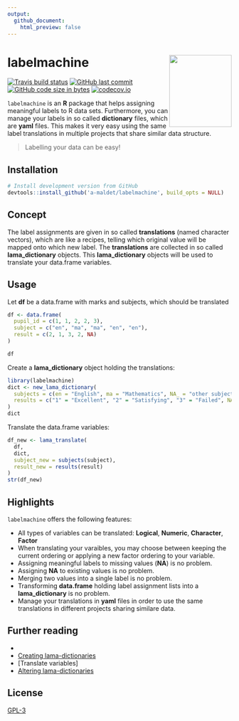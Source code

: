 ```yaml
---
output:
  github_document:
    html_preview: false
---
```


# labelmachine <img src="man/figures/logo.png" align="right" alt="" width=140 height=162 />

<!-- badges: start -->
[![Travis build status](https://travis-ci.org/a-maldet/labelmachine.svg?branch=master)](https://travis-ci.org/a-maldet/labelmachine)
[![GitHub last commit](https://img.shields.io/github/last-commit/a-maldet/labelmachine.svg?logo=github)](https://github.com/a-maldet/labelmachine/commits/master)
[![GitHub code size in bytes](https://img.shields.io/github/languages/code-size/a-maldet/labelmachine.svg?logo=github)](https://github.com/a-maldet/labelmachine)
[![codecov.io](https://codecov.io/github/a-maldet/labelmachine/coverage.svg?branch=master)](https://codecov.io/github/a-maldet/labelmachine?branch=master)
<!-- badges: end -->


`labelmachine` is an **R** package that helps assigning meaningful
labels to R data sets.
Furthermore, you can manage your labels
in so called **dictionary** files, which are **yaml** files.
This makes it very easy using the same label translations in multiple
projects that share similar data structure.

> Labelling your data can be easy!

## Installation

```r
# Install development version from GitHub
devtools::install_github('a-maldet/labelmachine', build_opts = NULL)
```

## Concept

The label assignments are given in so called **translations** (named character vectors),
which are like a recipes, telling which original value will be mapped onto which new label.
The **translations** are collected in so called **lama_dictionary** objects.
This **lama_dictionary** objects will be used to translate your data.frame variables.

## Usage

Let **df** be a data.frame with marks and subjects, which should be translated
```r
df <- data.frame(
  pupil_id = c(1, 1, 2, 2, 3),
  subject = c("en", "ma", "ma", "en", "en"),
  result = c(2, 1, 3, 2, NA)
)
```
```r
df
```

Create a **lama_dictionary** object holding the translations:
```r
library(labelmachine)
dict <- new_lama_dictionary(
  subjects = c(en = "English", ma = "Mathematics", NA_ = "other subjects"),
  results = c("1" = "Excellent", "2" = "Satisfying", "3" = "Failed", NA_ = "Missed")
)
dict
```

Translate the data.frame variables:
```r
df_new <- lama_translate(
  df,
  dict,
  subject_new = subjects(subject),
  result_new = results(result)
)
str(df_new)
```

## Highlights

`labelmachine` offers the following features:

* All types of variables can be translated: **Logical**, **Numeric**, **Character**, **Factor**
* When translating your varaibles, you may choose between keeping the current ordering or applying a new factor ordering to your variable.
* Assigning meaningful labels to missing values (**NA**) is no problem.
* Assigning **NA** to existing values is no problem.
* Merging two values into a single label is no problem.
* Transforming **data.frame** holding label assignment lists into a **lama_dictionary** is no problem.
* Manage your translations in **yaml** files in order to use the same translations
  in different projects sharing similare data.

## Further reading

* [Get started]: A simple guide
* [Creating lama-dictionaries]
* [Translate variables]
* [Altering lama-dictionaries]

## License

[GPL-3]
  
[Get started]: https://a-maldet.github.io/labelmachine/articles/labelmachine.html
[Creating lama-dictionaries]: https://a-maldet.github.io/labelmachine/articles/create_dictionaries.html
[Altering lama-dictionaries]: https://a-maldet.github.io/labelmachine/articles/alter_dictionaries.html
[Translating variables]: https://a-maldet.github.io/labelmachine/articles/translate.html
[GPL-3]: https://a-maldet.github.io/labelmachine/LICENSE

